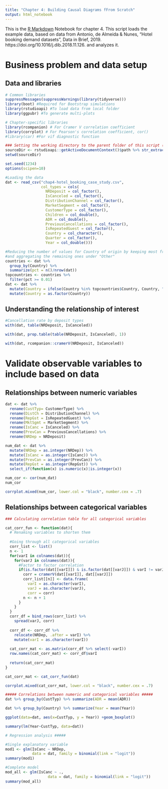 ```yaml
---
title: "Chapter 4: Building Causal Diagrams fFrom Scratch"
output: html_notebook
---
```


This is the [R Markdown](http://rmarkdown.rstudio.com) Notebook for chapter 4. This script loads the example data, based on data from Antonio, de Almeida & Nunes,  "Hotel booking demand datasets", Data in Brief, 2019.  https://doi.org/10.1016/j.dib.2018.11.126. and analyzes it.

# Business problem and data setup
## Data and libraries
```r
# Common libraries
suppressMessages(suppressWarnings(library(tidyverse)))
library(boot) #Required for Bootstrap simulations
library(rstudioapi) #To load data from local folder
library(ggpubr) #To generate multi-plots

# Chapter-specific libraries
library(rcompanion) # For Cramer V correlation coefficient
library(corrplot) # For Pearson's correlation coefficient, cor()
#library(car) #For vif diagnostic function

### Setting the working directory to the parent folder of this script (Rstudio only)
sourceDir <- rstudioapi::getActiveDocumentContext()$path %>% str_extract("^.+/")
setwd(sourceDir)

set.seed(1234)
options(scipen=10)
```

```r
#Loading the data
dat <- read_csv("chap4-hotel_booking_case_study.csv", 
                col_types = cols(
                  NRDeposit = col_factor(),
                  IsCanceled = col_factor(),
                  DistributionChannel = col_factor(),
                  MarketSegment = col_factor(),
                  CustomerType = col_factor(),
                  Children = col_double(),
                  ADR = col_double(),
                  PreviousCancellations = col_factor(),
                  IsRepeatedGuest = col_factor(),
                  Country = col_character(),
                  Quarter = col_factor(),
                  Year = col_double()))

#Reducing the number of values for Country of origin by keeping most frequent countries only
#and aggregating the remaining ones under "Other"
countries <- dat %>% 
  group_by(Country) %>% 
  summarize(pct = n()/nrow(dat))
topcountries <- countries %>% 
  filter(pct >= 0.01)
dat <- dat %>%
  mutate(Country = ifelse(Country %in% topcountries$Country, Country, "Other")) %>%
  mutate(Country = as.factor(Country))
```
## Understanding the relationship of interest
```r
#Cancellation rate by deposit types
with(dat, table(NRDeposit, IsCanceled))
```


```r
with(dat, prop.table(table(NRDeposit, IsCanceled), 1))
```


```r
with(dat, rcompanion::cramerV(NRDeposit, IsCanceled))
```
# Validate observable variables to include based on data
## Relationships between numeric variables
```r
dat <- dat %>%
  rename(CustTyp= CustomerType) %>%
  rename(DistCh = DistributionChannel) %>%
  rename(RepGst = IsRepeatedGuest) %>%
  rename(MktSgmt = MarketSegment) %>%
  rename(IsCanc = IsCanceled) %>%
  rename(PrevCan = PreviousCancellations) %>%
  rename(NRDep = NRDeposit)
```

```r
num_dat <- dat %>%
  mutate(NRDep = as.integer(NRDep)) %>%
  mutate(IsCanc = as.integer(IsCanc)) %>%
  mutate(PrevCan = as.integer(PrevCan)) %>%
  mutate(RepGst = as.integer(RepGst)) %>%
  select_if(function(x) is.numeric(x)|is.integer(x))
```

```r
num_cor <- cor(num_dat)
num_cor
```
```r
corrplot.mixed(num_cor, lower.col = "black", number.cex = .7)
```
## Relationships between categorical variables
```r
### Calculating correlation table for all categorical variables

cat_corr_fun <- function(dat){
  # Renaming variables to shorten them
  
  #Going through all categorical variables
  corr_list <- list()
  n <- 1
  for(varI in colnames(dat)){
    for(varJ in colnames(dat)){
      #Factor to factor correlation
      if(is.factor(dat[[varI]]) & is.factor(dat[[varJ]]) & varI != varJ){
        corr = cramerV(dat[[varI]], dat[[varJ]])
        corr_list[[n]] <- data.frame(
          varI = as.character(varI),
          varJ = as.character(varJ),
          corr = corr)
        n <- n + 1
      }
    }
  }
  corr_df = bind_rows(corr_list) %>% 
    spread(varJ, corr)
  
  corr_df <- corr_df %>%
    relocate(NRDep, .after = varI) %>%
    mutate(varI = as.character(varI))
  
  cat_corr_mat <- as.matrix(corr_df %>% select(-varI))
  row.names(cat_corr_mat) <- corr_df$varI
  
  return(cat_corr_mat)
}

cat_corr_mat <- cat_corr_fun(dat)

corrplot.mixed(cat_corr_mat, lower.col = "black", number.cex = .7)
```
```r
##### Correlations between numeric and categorical variables #####
dat %>% group_by(CustTyp) %>% summarize(ADR = mean(ADR))
```


```r
dat %>% group_by(Country) %>% summarize(Year = mean(Year))
```

```r
ggplot(data=dat, aes(x=CustTyp, y = Year)) +geom_boxplot()
```

```r
summary(lm(Year~CustTyp, data=dat))
```

```r
# Regression analysis #####

#Single explanatory variable
mod1 <- glm(IsCanc ~ NRDep, 
            data = dat, family = binomial(link = "logit"))
summary(mod1)

```

```r
#Complete model
mod_all <- glm(IsCanc ~ ., 
                   data = dat, family = binomial(link = "logit"))
summary(mod_all)
```

